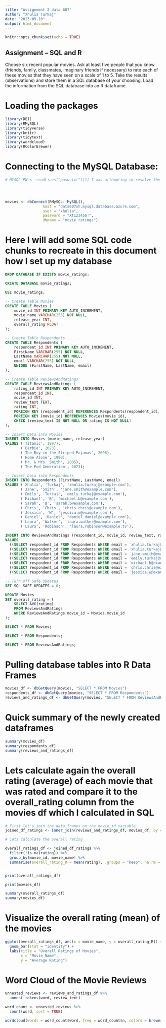 ```yaml
---
title: "Assignment 2 data 607"
author: "Xhulia Turkaj"
date: "2023-09-10"
output: html_document
---
```


```r
knitr::opts_chunk$set(echo = TRUE)
```

## Assignment – SQL and R

 Choose six recent popular movies. Ask at least five people that you know (friends, family, classmates, imaginary
friends if necessary) to rate each of these movies that they have seen on a scale of 1 to 5. Take the results
(observations) and store them in a SQL database of your choosing. Load the information from the SQL database
into an R dataframe.

# Loading the packages

```r
library(DBI)
library(RMySQL)
library(tidyverse)
library(knitr)
library(tidytext)
library(wordcloud)
library(RColorBrewer)
```

# Connecting to the MySQL Database:


```r


# MYSQL_PW <- readLines("pasw.txt")[1] I was attempting to resolve the pasword issue but ran out of time 




movies <- dbConnect(RMySQL::MySQL(), 
                 host = "data607xh.mysql.database.azure.com", 
                 user = "xhulia",
                 password = "Xt123456!",
                 dbname = "movie_ratings")

```

# Here I will add some SQL code chunks to recreate in this document how I set up my database

```sql
DROP DATABASE IF EXISTS movie_ratings;
```


```sql
CREATE DATABASE movie_ratings;
```

```sql
USE movie_ratings;

```



```sql
-- Create Table Movies
CREATE TABLE Movies (
    movie_id INT PRIMARY KEY AUTO_INCREMENT,
    movie_name VARCHAR(255) NOT NULL,
    release_year INT,
    overall_rating FLOAT
);
```


```sql
-- Create Table Respondents
CREATE TABLE Respondents (
    respondent_id INT PRIMARY KEY AUTO_INCREMENT,
    FirstName VARCHAR(255) NOT NULL,
    LastName VARCHAR(255) NOT NULL,
    email VARCHAR(255) NOT NULL,
    UNIQUE (FirstName, LastName, email)
);
```


```sql
-- Create Table ReviewsAndRatings
CREATE TABLE ReviewsAndRatings (
    rating_id INT PRIMARY KEY AUTO_INCREMENT,
    respondent_id INT,
    movie_id INT,
    review_text TEXT,
    rating INT,
    FOREIGN KEY (respondent_id) REFERENCES Respondents(respondent_id),
    FOREIGN KEY (movie_id) REFERENCES Movies(movie_id),
    CHECK (review_text IS NOT NULL OR rating IS NOT NULL)
);

```

```sql
-- Insert Data into Movies
INSERT INTO Movies (movie_name, release_year) 
VALUES ('Titanic', 1997), 
       ('Barbie', 2023), 
       ('The Boy in the Striped Pajamas', 2008),
       ('Home Alone', 1990), 
       ('Mr. & Mrs. Smith', 2005),
       ('The Pod Generation', 2023);

```

```sql
-- Insert Data into Respondents
INSERT INTO Respondents (FirstName, LastName, email)
VALUES ('Xhulia', 'Turkaj', 'xhulia.turkaj@example.com'),
       ('Jane', 'Smith', 'jane.smith@example.com'),
       ('Emily', 'Turkaj', 'emily.turkaj@example.com'),
       ('Michael', 'B', 'michael.b@example.com'),
       ('Sarah', 'B', 'sarah.b@example.com'),
       ('Chris', 'Chris', 'chris.chris@example.com'),
       ('Jessica', 'W', 'jessica.w@example.com'),
       ('Daniel', 'Daniel', 'daniel.daniel@example.com'),
       ('Laura', 'Walker', 'laura.walker@example.com'),
       ('Laura', 'Robinson', 'laura.robinson@example.tv');

```

```sql
INSERT INTO ReviewsAndRatings (respondent_id, movie_id, review_text, rating)
VALUES
  ((SELECT respondent_id FROM Respondents WHERE email = 'xhulia.turkaj@example.com'), (SELECT movie_id FROM Movies WHERE movie_name = 'Titanic '), 'Great movie!', 5),
  ((SELECT respondent_id FROM Respondents WHERE email = 'xhulia.turkaj@example.com'), (SELECT movie_id FROM Movies WHERE movie_name = 'Barbie'), 'Not for me', 1),
  ((SELECT respondent_id FROM Respondents WHERE email = 'jane.smith@example.com'), (SELECT movie_id FROM Movies WHERE movie_name = 'Barbie'), 'Not my taste', 2),
  ((SELECT respondent_id FROM Respondents WHERE email = 'emily.turkaj@example.com'), (SELECT movie_id FROM Movies WHERE movie_name = 'The Boy in the Striped Pajamas'), 'Heartbreaking', 5),
  ((SELECT respondent_id FROM Respondents WHERE email = 'michael.b@example.com'), (SELECT movie_id FROM Movies WHERE movie_name = 'Mr. & Mrs. Smith'), 'Action-packed', 4),
  ((SELECT respondent_id FROM Respondents WHERE email = 'chris.chris@example.com'), (SELECT movie_id FROM Movies WHERE movie_name = 'Titanic '), 'Love it', NULL), 
  ((SELECT respondent_id FROM Respondents WHERE email = 'jessica.w@example.com'), (SELECT movie_id FROM Movies WHERE movie_name = 'Barbie'), NULL, 3); 
```

```sql
-- Turn off Safe Updates
SET SQL_SAFE_UPDATES = 0;

```

```sql
UPDATE Movies
SET overall_rating = (
    SELECT AVG(rating)
    FROM ReviewsAndRatings
    WHERE ReviewsAndRatings.movie_id = Movies.movie_id
);
```

```sql
SELECT * FROM Movies;
```

```sql
SELECT * FROM Respondents;
```

```sql
SELECT * FROM ReviewsAndRatings;
```



# Pulling database tables  into R Data Frames

```r

movies_df <- dbGetQuery(movies, "SELECT * FROM Movies")
respondents_df <- dbGetQuery(movies, "SELECT * FROM Respondents")
reviews_and_ratings_df <- dbGetQuery(movies, "SELECT * FROM ReviewsAndRatings")

```

# Quick summary of the newly created dataframes
 
```r
summary(movies_df)
summary(respondents_df)
summary(reviews_and_ratings_df)
```
# Lets calculate again the overall rating (average) of each movie that was rated  and compare it to the overall_rating column  from the movies df which I calculated in SQL 
 
 
```r
# First let's join the data frames on the movie_id variable
joined_df_ratings <- inner_join(reviews_and_ratings_df, movies_df, by = "movie_id")

# Lets calculate the overall rating 

overall_ratings_df <- joined_df_ratings %>%
  filter(!is.na(rating)) %>%  
  group_by(movie_id, movie_name) %>%  
  summarise(overall_rating_R = mean(rating), .groups = "keep", na.rm = TRUE)  


print(overall_ratings_df)

print(movies_df)

summary(overall_ratings_df)
summary(movies_df)
```
# Visualize the overall rating (mean) of the  movies 
```r

ggplot(overall_ratings_df, aes(x = movie_name, y = overall_rating_R)) +
  geom_bar(stat = "identity") +
  labs(title = "Overall Ratings of Movies",
       x = "Movie Name",
       y = "Average Rating") 

```
# Word Cloud of the Movie Reviews

```r
unnested_reviews <- reviews_and_ratings_df %>%
  unnest_tokens(word, review_text)

word_count <- unnested_reviews %>%
  count(word, sort = TRUE)

wordcloud(words = word_count$word, freq = word_count$n, colors = brewer.pal(8, "Dark2"), random.order = FALSE, scale=c(3, 0.5))


```




 